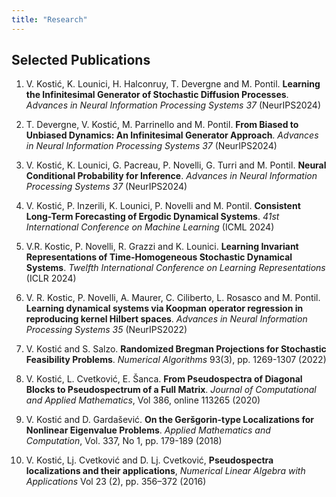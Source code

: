 ```yaml
---
title: "Research"
---
```


## Selected Publications

1. V. Kostić, K. Lounici, H. Halconruy, T. Devergne and M. Pontil. **Learning the Infinitesimal Generator of Stochastic Diffusion Processes**. *Advances in Neural Information Processing Systems 37* (NeurIPS2024)

2. T. Devergne, V. Kostić, M. Parrinello and M. Pontil. **From Biased to Unbiased Dynamics: An Infinitesimal Generator Approach**. *Advances in Neural Information Processing Systems 37* (NeurIPS2024)

3. V. Kostić, K. Lounici, G. Pacreau, P. Novelli, G. Turri and M. Pontil. **Neural Conditional Probability for Inference**. *Advances in Neural Information Processing Systems 37* (NeurIPS2024)

4. V. Kostić, P. Inzerili, K. Lounici, P. Novelli and M. Pontil. **Consistent Long-Term Forecasting of Ergodic Dynamical Systems**. *41st International Conference on Machine Learning*  (ICML 2024)

5. V.R. Kostic, P. Novelli, R. Grazzi and K. Lounici. **Learning Invariant Representations of Time-Homogeneous Stochastic Dynamical Systems**. *Twelfth International Conference on Learning Representations* (ICLR 2024)

6. V. R. Kostic, P. Novelli, A. Maurer, C. Ciliberto, L. Rosasco and M. Pontil. **Learning dynamical systems via Koopman operator regression in reproducing kernel Hilbert spaces**. *Advances in Neural Information Processing Systems 35* (NeurIPS2022)

7. V. Kostić and S. Salzo. **Randomized Bregman Projections for Stochastic Feasibility Problems**. *Numerical Algorithms* 93(3), pp. 1269-1307 (2022)

8. V. Kostić, L. Cvetković, E. Šanca. **From Pseudospectra of Diagonal Blocks to Pseudospectrum of a Full Matrix**. *Journal of Computational and Applied Mathematics*, Vol 386, online 113265 (2020)

9. V. Kostić and D. Gardašević. **On the Geršgorin-type Localizations for Nonlinear Eigenvalue Problems**. *Applied Mathematics and Computation*, Vol. 337, No 1, pp. 179-189 (2018)

10. V. Kostić, Lj. Cvetković and D. Lj. Cvetković, **Pseudospectra localizations and their applications**,
*Numerical Linear Algebra with Applications* Vol 23 (2), pp. 356–372 (2016)


